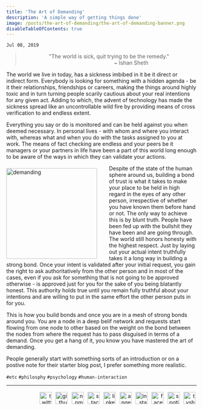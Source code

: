 ```yaml
---
title: 'The Art of Demanding'
description: 'A simple way of getting things done'
image: /posts/the-art-of-demanding/the-art-of-demanding-banner.png
disableTableOfContents: true
---
```


`Jul 08, 2019`

<blockquote>
    <p style="text-align:center">
        "The world is sick, quit trying to be the remedy."
        <br />
        <span style="text-align:right;padding-right:8rem;display:block;">~ Ishan Sheth</span>
    </p>
</blockquote>

The world we live in today, has a sickness imbibed in it be it direct or indirect form. Everybody is looking for something with a hidden agenda - be it their relationships, friendships or careers, making the things around highly toxic and in turn turning people scarily cautious about your real intentions for any given act. Adding to which,  the advent of technology has made the sickness spread like an uncontrollable wild fire by providing means of cross verification to and endless extent.

Everything you say or do is monitored and can be held against you when deemed necessary. In personal lives - with whom and where you interact with, whereas what and when you do with the tasks assigned to you at work. The means of fact checking are endless and your peers be it managers or your partners in life have been a part of this world long enough to be aware of the ways in which they can validate your actions.

<img src="/posts/the-art-of-demanding/demand.jpg" alt="demanding" align="left" width="240px" style="padding-top:.5rem; margin-right: 2rem" />

Despite of the state of the human sphere around us, building a bond of trust is what it takes to make your place to be held in high regard in the eyes of any other person, irrespective of whether you have known them before hand or not. The only way to achieve this is by blunt truth. People have been fed up with the bullshit they have been and are going through. The world still honors honesty with the highest respect. Just by laying out your actual intent truthfully takes it a long way in building a strong bond. Once your intent is validated after your initial request, you gain the right to ask authoritatively from the other person and in most of the cases, even if you ask for something that is not going to be approved otherwise - is approved just for you for the sake of you being blatantly honest. This authority holds true until you remain fully truthful about your intentions and are willing to put in the same effort the other person puts in for you.

This is how you build bonds and once you are in a mesh of strong bonds around you. You are a node in a deep belif network and requests start flowing from one node to other based on the weight on the bond between the nodes from where the request has to pass disguised in terms of a demand. Once you get a hang of it, you know you have mastered the art of demanding.

People generally start with something sorts of an introduction or on a postive note for their starter blog post, I prefer something more realistic.

`#etc` `#philosphy` `#psychology` `#human-interaction`

---

<div style="text-align: right; margin-top: 0.55rem; margin-bottom: 0.40rem;">
  <a href="https://twitter.com/theimsheth" target="_blank" rel="noopener noreferrer" style="text-decoration:none;">
    <img src="/social/twitter.svg" alt="twitter" style="height: 32px; width: 32px; margin: .2rem" />
  </a>
  <a href="https://github.com/imsheth" target="_blank" rel="noopener noreferrer" style="text-decoration:none;">
    <img src="/social/github.svg" alt="github" style="height: 32px; width: 32px; margin: .2rem" />
  </a>
  <a href="https://www.npmjs.com/~imsheth" target="_blank" rel="noopener noreferrer" style="text-decoration:none;">
    <img src="/social/npm.svg" alt="npm" style="height: 32px; width: 32px; margin: .2rem" />
  </a>
  <a href="https://stackoverflow.com/users/3152654/imsheth?tab=profile" target="_blank" rel="noopener noreferrer" style="text-decoration:none;">
    <img src="/social/stackoverflow.svg" alt="stackoverflow" style="height: 32px; width: 32px; margin: .2rem" />
  </a>
  <a href="https://in.linkedin.com/in/imsheth" target="_blank" rel="noopener noreferrer" style="text-decoration:none;">
    <img src="/social/linkedin.svg" alt="linkedin" style="height: 32px; width: 32px; margin: .2rem" />
  </a>
  <a href="https://angel.co/u/imsheth" target="_blank" rel="noopener noreferrer" style="text-decoration:none;">
    <img src="/social/angellist.svg" alt="angellist" style="height: 32px; width: 32px; margin: .2rem" />
  </a>  
  <a href="https://instagram.com/imsheth/" target="_blank" rel="noopener noreferrer" style="text-decoration:none;">
    <img src="/social/instagram.svg" alt="instagram" style="height: 32px; width: 32px; margin: .2rem" />
  </a>
  <a href="https://www.facebook.com/imsheth" target="_blank" rel="noopener noreferrer" style="text-decoration:none;">
    <img src="/social/facebook.svg" alt="facebook" style="height: 32px; width: 32px; margin: .2rem" />
  </a>
  <a href="https://open.spotify.com/user/orekqqr23uij1ehi7upg9akat?si=xXA0ZUqxQW2GgFYzdXgAOA&nd=1" target="_blank" rel="noopener noreferrer" style="text-decoration:none;">
    <img src="/social/spotify.svg" alt="spotify" style="height: 32px; width: 32px; margin: .2rem" />
  </a>
  <a href="https://www.tvshowtime.com/1589595" target="_blank" rel="noopener noreferrer" style="text-decoration:none;">
    <img src="/social/tvtime.svg" alt="tvshowtime" style="height: 32px; width: 32px; margin: .2rem" />
  </a>
  
</div>